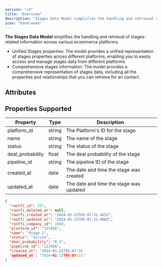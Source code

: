 ```yaml
---
version: "v3"
title: "Overview"
description: "Stages Data Model simplifies the handling and retrieval of stages-related information across various crm platforms."
icon: "hand-wave"
---
```


**The Stages Data Model** simplifies the handling and retrieval of stages-related information across various ecommerce platforms.

- Unified Stages properties: The model provides a unified representation of stages properties across different platforms, enabling you to easily access and manage stages data from different platforms.
- Comprehensive stages information: The model provides a comprehensive representation of stages data, including all the properties and relationships that you can retrieve for an contact.

## Attributes

## Properties Supported

| Property         | Type   | Description                             |
| ---------------- | ------ | --------------------------------------- |
| platform_id      | string | The Platform's ID for the stage         |
| name             | string | The name of the stage                   |
| status           | string | The status of the stage                 |
| deal_probability | float  | The deal probability of the stage       |
| pipeline_id      | string | The pipeline ID of the stage            |
| created_at       | date   | The date and time the stage was created |
| updated_at       | date   | The date and time the stage was updated |

<ResponseExample name="The Stages Object" >

```json The Stages Response Object
{
  "rootfi_id": 157,
  "rootfi_deleted_at": null,
  "rootfi_created_at": "2024-01-22T05:07:31.465Z",
  "rootfi_updated_at": "2024-01-22T05:07:31.000Z",
  "rootfi_company_id": 1089,
  "platform_id": "123456",
  "name": "Stage 1",
  "status": "active",
  "deal_probability": "0.1",
  "pipeline_id": "123456",
  "created_at": "2024-01-22T05:07:31
  "updated_at": "2024-01-22T05:07:31"
}
```

</ResponseExample>
